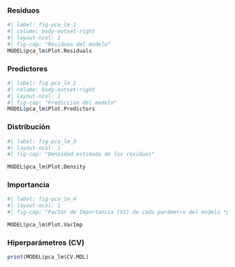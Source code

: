 
::: {.panel-tabset}


### Residuos

```r
#| label: fig-pca_lm_1
#| column: body-outset-right
#| layout-ncol: 1
#| fig-cap: "Residuos del modelo"
MODEL$pca_lm$Plot.Residuals
```

### Predictores

```r
#| label: fig-pca_lm_2
#| column: body-outset-right
#| layout-ncol: 1
#| fig-cap: "Predicción del modelo"
MODEL$pca_lm$Plot.Predictors
```


### Distribución


```r
#| label: fig-pca_lm_3
#| layout-ncol: 1
#| fig-cap: "Densidad estimada de los residuos" 

MODEL$pca_lm$Plot.Density
```

### Importancia

```r
#| label: fig-pca_lm_4
#| layout-ncol: 1
#| fig-cap: "Factor de Importancia (VI) de cada parámetro del modelo *pca_lm*" 

MODEL$pca_lm$Plot.VarImp
```

### Hiperparámetros (CV)


```r
print(MODEL$pca_lm$CV.MDL)
```

:::
